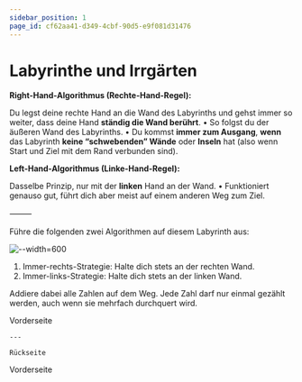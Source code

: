 ```yaml
---
sidebar_position: 1
page_id: cf62aa41-d349-4cbf-90d5-e9f081d31476
---
```


# Labyrinthe und Irrgärten

**Right-Hand-Algorithmus (Rechte-Hand-Regel):**

Du legst deine rechte Hand an die Wand des Labyrinths und gehst immer so weiter, dass deine Hand **ständig die Wand berührt**.
• So folgst du der äußeren Wand des Labyrinths.
• Du kommst **immer zum Ausgang**, **wenn** das Labyrinth **keine “schwebenden” Wände** oder **Inseln** hat (also wenn Start und Ziel mit dem Rand verbunden sind).

**Left-Hand-Algorithmus (Linke-Hand-Regel):**

Dasselbe Prinzip, nur mit der **linken** Hand an der Wand.
• Funktioniert genauso gut, führt dich aber meist auf einem anderen Weg zum Ziel.

⸻

Führe die folgenden zwei Algorithmen auf diesem Labyrinth aus:

![--width=600](./images/IMG_0259.png)

1. Immer-rechts-Strategie: Halte dich stets an der rechten Wand.
2. Immer-links-Strategie: Halte dich stets an der linken Wand. &#x20;

Addiere dabei alle Zahlen auf dem Weg. Jede Zahl darf nur einmal gezählt werden, auch wenn sie mehrfach durchquert wird.


<AdventureOptions>
  <AdventureOption label="A" nextGuessIn={0}>
    Vorderseite

    ---
  
    Rückseite
  </AdventureOption>
  <AdventureOption label="B" nextGuessIn={0}>
    Vorderseite
  </AdventureOption>
</AdventureOptions>